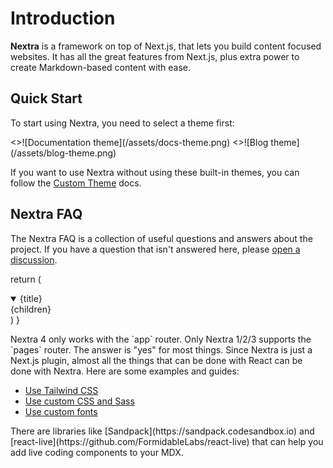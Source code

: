 
# Introduction

**Nextra** is a framework on top of Next.js, that lets you build content focused
websites. It has all the great features from Next.js, plus extra power to create
Markdown-based content with ease.

## Quick Start

To start using Nextra, you need to select a theme first:

<Cards num={2}>
  <Cards.Card arrow title="Documentation theme" href="/docs/docs-theme/start">
    <>![Documentation theme](/assets/docs-theme.png)</>
  </Cards.Card>
  <Cards.Card arrow title="Blog theme" href="/docs/blog-theme/start">
    <>![Blog theme](/assets/blog-theme.png)</>
  </Cards.Card>
</Cards>

If you want to use Nextra without using these built-in themes, you can follow
the [Custom Theme](/docs/custom-theme) docs.

## Nextra FAQ

The Nextra FAQ is a collection of useful questions and answers about the
project. If you have a question that isn't answered here, please
[open a discussion](https://github.com/shuding/nextra/discussions).

  return (
    <details open className="!rounded-lg !bg-neutral-50 dark:!bg-neutral-800">
      <summary className="text-lg font-bold">{title}</summary>
      <div className="p-2">{children}</div>
    </details>
  )
}

<FAQBox title="Can I use Nextra with Next.js `pages` router?">
  Nextra 4 only works with the `app` router. Only Nextra 1/2/3 supports the
  `pages` router.
</FAQBox>

<FAQBox title="Can I use X with Nextra?">
  The answer is "yes" for most things. Since Nextra is just a Next.js plugin, almost all the things
  that can be done with React can be done with Nextra. Here are some examples and guides:

- [Use Tailwind CSS](/docs/guide/tailwind-css)
- [Use custom CSS and Sass](/docs/guide/custom-css)
- [Use custom fonts](https://nextjs.org/docs/basic-features/font-optimization)

</FAQBox>

<FAQBox title="How can I add a live coding component in Nextra?">
  There are libraries like [Sandpack](https://sandpack.codesandbox.io) and
  [react-live](https://github.com/FormidableLabs/react-live) that can help you
  add live coding components to your MDX.
</FAQBox>

